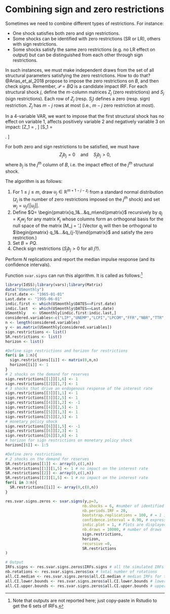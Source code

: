 # Combining sign and zero restrictions {#SignsZeros}

Sometimes we need to combine different types of restrictions. For instance:

* One shock satisfies both zero and sign restrictions.
* Some shocks can be identified with zero restrictions (SR or LR), others with sign restrictions.
* Some shocks satisfy the same zero restrictions (e.g. no LR effect on output) but can be distinguished from each other through sign restrictions.

In such instances, we must make independent draws from the set of all structural parameters satisfying the zero restrictions. How to do that? @Arias_et_al_2018 propose to impose the zero restrictions on $B$, and then check signs. Remember, $\mathcal{P}=BQ$ is a candidate impact IRF. For each structural shock $j$, define the $m$-column matrices $Z_j$ (zero restrictions) and $S_j$ (sign restrictions). Each row of $Z_j$ (resp. $S_j$) defines a zero (resp. sign) restriction. $Z_j$ has $m-j$ rows at most (i.e., $m-j$ zero restriction at most).

:::{.example #exMixSignSR}
In a 4-variable VAR, we want to impose that the first structural shock has no effect on variable 1, affects positively variable 2 and negatively variable 3 on impact:
\[Z_1 = \begin{pmatrix}1 & 0 & 0 & 0\end{pmatrix}, \]
\[S_1 = \begin{pmatrix}0 & 1 & 0 & 0\\
0 & 0 & -1 & 0\end{pmatrix}. \]

For both zero and sign restrictions to be satisfied, we must have
$$
Z_jb_j=0 \quad \mbox{and} \quad S_jb_j>0,
$$
where $b_j$ is the $j^{th}$ column of $B$, i.e. the impact effect of the $j^{th}$ structural shock.
:::

The algorithm is as follows:

1. For $1\le j\le m$, draw $u_j\in \mathbb{R}^{m+1-j-z_j}$ from a standard normal distribution ($z_j$ is the number of zero restrictions imposed on the $j^{th}$ shock) and set $w_j = u_j/||u_j||$.
2. Define $Q= \begin{pmatrix}q_1&...&q_m\end{pmatrix}$ recursively by $q_j = K_jw_j$ for any matrix $K_j$ whose columns form an orthogonal basis for the null space of the matrix \[M_j =
\begin{pmatrix} q_1&...&q_{j-1}&\color{blue}{(Z_jP)'}\end{pmatrix}'.\] (Vector $q_j$ will then be orthogonal to $\begin{pmatrix} q_1&...&q_{j-1}\end{pmatrix}$ and satisfy the zero restriction.)
3. Set $B=PQ$.
4. Check sign restrictions ($S_jb_j>0$ for all $j$?).

Perform $N$ replications and report the median impulse response (and its confidence intervals).

Function `svar.signs` can run this algorithm. It is called as follows:^[Note that outputs are not reported here; just copy-paste in Rstudio to get the 6 sets of IRFs.]

```r
library(IdSS);library(vars);library(Matrix)
data("USmonthly")
First.date <- "1965-01-01"
Last.date <- "1995-06-01"
indic.first <- which(USmonthly$DATES==First.date)
indic.last  <- which(USmonthly$DATES==Last.date)
USmonthly   <- USmonthly[indic.first:indic.last,]
considered.variables<-c("LIP","UNEMP","LCPI","LPCOM","FFR","NBR","TTR","M1")
n <- length(considered.variables)
y <- as.matrix(USmonthly[considered.variables])
sign.restrictions <- list()
SR.restrictions <- list()
horizon <- list()

#Define sign restrictions and horizon for restrictions
for(i in 1:n){
  sign.restrictions[[i]] <- matrix(0,n,n)
  horizon[[i]] <- 1
}
# 2 shocks on the demand for reserves
sign.restrictions[[1]][1,6] <- 1 
sign.restrictions[[2]][1,7] <- 1
# 3 shocks that drive an endogenous response of the interest rate
sign.restrictions[[3]][1,1] <- 1
sign.restrictions[[3]][2,5] <- 1
sign.restrictions[[4]][1,2] <- -1
sign.restrictions[[4]][2,5] <- 1
sign.restrictions[[5]][1,3] <- 1
sign.restrictions[[5]][2,5] <- 1
# monetary policy shock
sign.restrictions[[6]][1,5] <- -1
sign.restrictions[[6]][2,3] <- 1
sign.restrictions[[6]][3,6] <- 1
# horizon for sign restrictions on monetary policy shock
horizon[[6]] <- 1:5

#Define zero restrictions
# 2 shocks on the demand for reserves
SR.restrictions[[1]] <- array(0,c(1,n))
SR.restrictions[[1]][1,5] <- 1 # no impact on the interest rate
SR.restrictions[[2]] <- array(0,c(1,n))
SR.restrictions[[2]][1,5] <- 1 # no impact on the interest rate
for(i in 3:n){
  SR.restrictions[[i]] <- array(0,c(0,n))
}

res.svar.signs.zeros <- svar.signs(y,p=3,
                                  nb.shocks = 6, #number of identified shocks
                                  nb.periods.IRF = 20,
                                  bootstrap.replications = 100, # = 1 if no bootstrap, = N if bootstrap
                                  confidence.interval = 0.90, # expressed in pp.
                                  indic.plot = 1, # Plots are displayed if = 1.
                                  nb.draws = 10000, # number of draws
                                  sign.restrictions,
                                  horizon,
                                  recursive =0,
                                  SR.restrictions
)

# Output
IRFs.signs <- res.svar.signs.zeros$IRFs.signs # all the simulated IRFs
nb.rotations <- res.svar.signs.zeros$xx # total number of rotations
all.CI.median <- res.svar.signs.zeros$all.CI.median # median IRFs for the selected shocks
all.CI.lower.bounds <- res.svar.signs.zeros$all.CI.lower.bounds # lower-bound IRFs for the selected shocks
all.CI.upper.bounds <- res.svar.signs.zeros$all.CI.upper.bounds # upper-bound IRFs for the selected shocks

```
